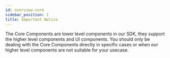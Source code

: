 ```yaml
---
id: overview-core
sidebar_position: 1
title: Important Notice
---
```


The Core Components are lower level components in our SDK, they support the higher level components and UI components. You should only be dealing with the Core Components directly in specific cases or when our higher level components are not suitable for your usecase.
